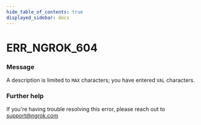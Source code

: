 ```yaml
---
hide_table_of_contents: true
displayed_sidebar: docs
---
```



# ERR_NGROK_604

### Message

A description is limited to `MAX` characters; you have entered `VAL` characters.

<ErrorDetails error="err_ngrok_604" />

### Further help

If you're having trouble resolving this error, please reach out to [support@ngrok.com](mailto:support@ngrok.com?subject=Help%20with%20ERR_NGROK_604)

